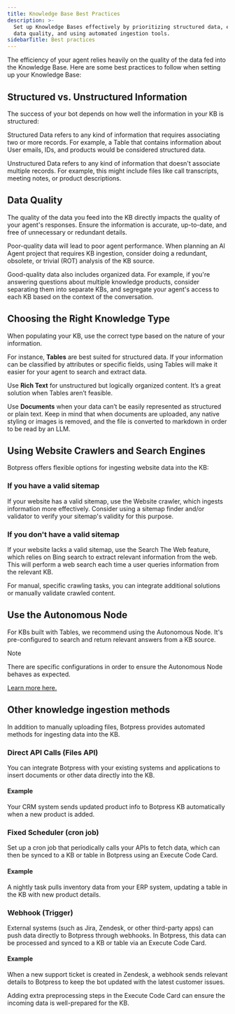 ```yaml
---
title: Knowledge Base Best Practices
description: >-
  Set up Knowledge Bases effectively by prioritizing structured data, ensuring
  data quality, and using automated ingestion tools.
sidebarTitle: Best practices
---
```


The efficiency of your agent relies heavily on the quality of the data fed into the Knowledge Base. Here are some best practices to follow when setting up your Knowledge Base:

## Structured vs. Unstructured Information

The success of your bot depends on how well the information in your KB is structured:

Structured Data refers to any kind of information that requires associating two or more records. For example, a Table that contains information about User emails, IDs, and products would be considered structured data.

Unstructured Data refers to any kind of information that doesn't associate multiple records. For example, this might include files like call transcripts, meeting notes, or product descriptions.

## Data Quality

The quality of the data you feed into the KB directly impacts the quality of your agent's responses. Ensure the information is accurate, up-to-date, and free of unnecessary or redundant details.

Poor-quality data will lead to poor agent performance. When planning an AI Agent project that requires KB ingestion, consider doing a redundant, obsolete, or trivial (ROT) analysis of the KB source.

Good-quality data also includes organized data. For example, if you're answering questions about multiple knowledge products, consider separating them into separate KBs, and segregate your agent's access to each KB based on the context of the conversation.

## Choosing the Right Knowledge Type

When populating your KB, use the correct type based on the nature of your information.

For instance, **Tables** are best suited for structured data. If your information can be classified by attributes or specific fields, using Tables will make it easier for your agent to search and extract data.

Use **Rich Text** for unstructured but logically organized content. It’s a great solution when Tables aren’t feasible.

Use **Documents** when your data can’t be easily represented as structured or plain text. Keep in mind that when documents are uploaded, any native styling or images is removed, and the file is converted to markdown in order to be read by an LLM.

## Using Website Crawlers and Search Engines

Botpress offers flexible options for ingesting website data into the KB:

### If you have a valid sitemap

If your website has a valid sitemap, use the Website crawler, which ingests information more effectively. Consider using a sitemap finder and/or validator to verify your sitemap's validity for this purpose.

### If you don't have a valid sitemap

If your website lacks a valid sitemap, use the Search The Web feature, which relies on Bing search to extract relevant information from the web. This will perform a web search each time a user queries information from the relevant KB.

For manual, specific crawling tasks, you can integrate additional solutions or manually validate crawled content.

## Use the Autonomous Node

For KBs built with Tables, we recommend using the Autonomous Node. It's pre-configured to search and return relevant answers from a KB source.

<Note>
Note

There are specific configurations in order to ensure the Autonomous Node behaves as expected.

[Learn more here.](/learn/reference/nodes/autonomous-node)
</Note>

## Other knowledge ingestion methods

In addition to manually uploading files, Botpress provides automated methods for ingesting data into the KB.

### Direct API Calls (Files API)

You can integrate Botpress with your existing systems and applications to insert documents or other data directly into the KB.

#### Example

Your CRM system sends updated product info to Botpress KB automatically when a new product is added.

### Fixed Scheduler (cron job)

Set up a cron job that periodically calls your APIs to fetch data, which can then be synced to a KB or table in Botpress using an Execute Code Card.

#### Example

A nightly task pulls inventory data from your ERP system, updating a table in the KB with new product details.

### Webhook (Trigger)

External systems (such as Jira, Zendesk, or other third-party apps) can push data directly to Botpress through webhooks. In Botpress, this data can be processed and synced to a KB or table via an Execute Code Card.

#### Example

When a new support ticket is created in Zendesk, a webhook sends relevant details to Botpress to keep the bot updated with the latest customer issues.

Adding extra preprocessing steps in the Execute Code Card can ensure the incoming data is well-prepared for the KB.
